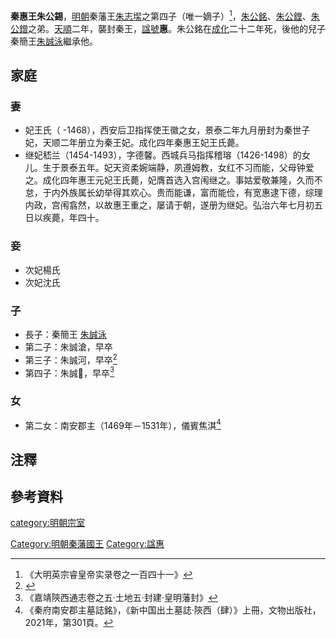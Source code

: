'''秦惠王朱公錫'''{{BD|1437年||1486年|catIdx=Z朱公銘}}，[[明朝|明朝]]秦藩王[[朱志𡐤|朱志𡐤]]之第四子（唯一嫡子）<ref>《大明英宗睿皇帝实录卷之一百四十一》</ref>，[[朱公銘|朱公銘]]、[[朱公鏜|朱公鏜]]、[[朱公鏳|朱公鏳]]之弟。[[天顺_(明朝)|天順]]二年，襲封秦王，[[諡號|諡號]]'''惠'''。朱公銘在[[成化|成化]]二十二年死，後他的兒子秦簡王[[朱誠泳|朱誠泳]]繼承他。

== 家庭 ==
=== 妻 ===
*妃王氏（ -1468），西安后卫指挥使王徽之女，景泰二年九月册封为秦世子妃，天顺二年册立为秦王妃。成化四年秦惠王妃王氏薨。
*继妃嵇兰（1454-1493），字德馨。西城兵马指挥稽瑢（1426-1498）的女儿。生于景泰五年。妃天资柔婉端静，夙遵姆教，女红不习而能，父母钟爱之。成化四年惠王元妃王氏薨，妃膺首选入宫闱继之。事姑爱敬兼隆，久而不怠，于内外族属长幼举得其欢心。贵而能谦，富而能俭，有宽惠逮下德，综理内政，宫闱翕然，以故惠王重之，屡请于朝，遂册为继妃。弘治六年七月初五日以疾薨，年四十。

=== 妾 ===
*次妃楊氏
*次妃沈氏

=== 子 ===
*長子：秦簡王 [[朱誠泳|朱誠泳]]
*第二子：朱誠滄，早卒
*第三子：朱誠河，早卒<ref>{{cite web|publisher=浙江大學中國歷代墓誌數據庫|author1=|title=秦惠王繼妃嵇氏壙誌|url=http://csid.zju.edu.cn/tomb/stone/detail?id=40288b95677977d0016854713ca30afe&rubbingId=40288b95677977d0016854713cae0aff}}</ref>
*第四子：朱誠𣵡，早卒<ref>《嘉靖陝西通志卷之五·土地五·封建·皇明藩封》</ref>

=== 女 ===
*第二女：南安郡主（1469年－1531年），儀賓焦淇<ref>《秦府南安郡主墓誌銘》，《新中国出土墓誌·陝西（肆）》上冊，文物出版社，2021年，第301頁。</ref>

==注釋==
{{reflist|2}}

==參考資料==
{{reflist|2}}

{{s-start}}
{{s-before|父康王[[朱志𡐤|朱志𡐤]]}}
{{s-ttl|title=[[明朝藩王列表_(秦王系)|明秦國國王]]|years=1458年－1486年}}
{{s-aft|after=子簡王[[朱誠泳|朱誠泳]]}}
{{end}}

[[category:明朝宗室|category:明朝宗室]]
[[Category:明朝秦藩國王|Category:明朝秦藩國王]]
[[Category:諡惠|Category:諡惠]]